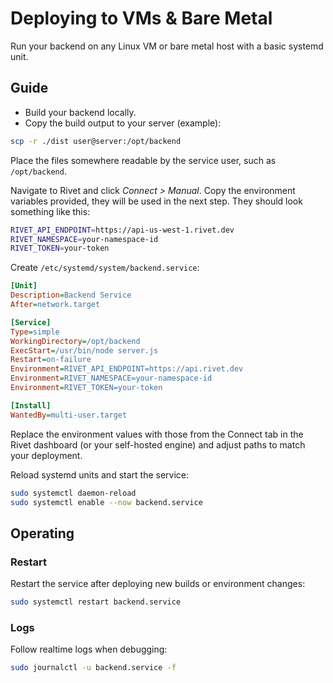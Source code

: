 # Deploying to VMs & Bare Metal

Run your backend on any Linux VM or bare metal host with a basic systemd unit.

## Guide

<Steps>
<Step title="Upload Your App">

- Build your backend locally.
- Copy the build output to your server (example):

```bash
scp -r ./dist user@server:/opt/backend
```

Place the files somewhere readable by the service user, such as `/opt/backend`.

</Step>
<Step title="Generate Environment Variables">

Navigate to Rivet and click _Connect > Manual_. Copy the environment variables provided, they will be used in the next step. They should look something like this:

```bash
RIVET_API_ENDPOINT=https://api-us-west-1.rivet.dev
RIVET_NAMESPACE=your-namespace-id
RIVET_TOKEN=your-token
```

</Step>
<Step title="Create the systemd Service">

Create `/etc/systemd/system/backend.service`:

```ini
[Unit]
Description=Backend Service
After=network.target

[Service]
Type=simple
WorkingDirectory=/opt/backend
ExecStart=/usr/bin/node server.js
Restart=on-failure
Environment=RIVET_API_ENDPOINT=https://api.rivet.dev
Environment=RIVET_NAMESPACE=your-namespace-id
Environment=RIVET_TOKEN=your-token

[Install]
WantedBy=multi-user.target
```

Replace the environment values with those from the Connect tab in the Rivet dashboard (or your self-hosted engine) and adjust paths to match your deployment.

</Step>
<Step title="Start and Manage the Service">

Reload systemd units and start the service:

```bash
sudo systemctl daemon-reload
sudo systemctl enable --now backend.service
```

</Step>
</Steps>

## Operating

### Restart

Restart the service after deploying new builds or environment changes:

```bash
sudo systemctl restart backend.service
```

### Logs

Follow realtime logs when debugging:

```bash
sudo journalctl -u backend.service -f
```
